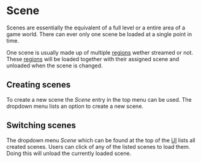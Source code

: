 # Scene

Scenes are essentially the equivalent of a full level or a entire area of a game world.
There can ever only one scene be loaded at a single point in time.

One scene is usually made up of multiple [regions](region) wether streamed or not.
These [regions](region) will be loaded together with their assigned scene and unloaded when the scene is changed.

## Creating scenes

To create a new scene the _Scene_ entry in the top menu can be used.
The dropdown menu lists an option to create a new scene.

## Switching scenes

The dropdown menu _Scene_ which can be found at the top of the [UI](widgets/window_layout) lists all created scenes.
Users can click of any of the listed scenes to load them.
Doing this will unload the currently loaded scene.